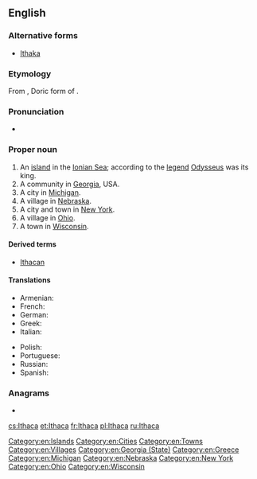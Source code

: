 ==English==
{{wikipedia}}

===Alternative forms===
* [[Ithaka]]

===Etymology===
From {{etyl|grc|en}} {{m|grc|Ἰθάκα}}, Doric form of {{m|grc|Ἰθάκη}}.

===Pronunciation===
* {{IPA|/ˈɪθəkə/|lang=en}}

===Proper noun===
{{en-proper noun}}

# An [[island]] in the [[Ionian Sea]]; according to the [[legend]] [[Odysseus]] was its king.
# A community in [[Georgia]], USA.
# A city in [[Michigan]].
# A village in [[Nebraska]].
# A city and town in [[New York]].
# A village in [[Ohio]].
# A town in [[Wisconsin]].

====Derived terms====
* [[Ithacan]]

====Translations====
{{trans-top|island}}
* Armenian: {{t|hy|Իթակե|sc=Armn}}
* French: {{t+|fr|Ithaque|f}}
* German: {{t+|de|Ithaka|n}}
* Greek: {{t+|el|Ιθάκη|f}}
* Italian: {{t|it|Itaca|f}}
{{trans-mid}}
* Polish: {{t+|pl|Itaka|f}}
* Portuguese: {{t+|pt|Ítaca|f}}
* Russian: {{t|ru|Итака}}
* Spanish: {{t+|es|Ítaca|f}}
{{trans-bottom}}

===Anagrams===
* {{l|en|Cahita}}

[[Category:en:Islands]]
[[Category:en:Cities]]
[[Category:en:Towns]]
[[Category:en:Villages]]
[[Category:en:Georgia (State)]]
[[Category:en:Greece]]
[[Category:en:Michigan]]
[[Category:en:Nebraska]]
[[Category:en:New York]]
[[Category:en:Ohio]]
[[Category:en:Wisconsin]]

[[cs:Ithaca]]
[[et:Ithaca]]
[[fr:Ithaca]]
[[pl:Ithaca]]
[[ru:Ithaca]]